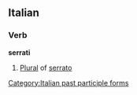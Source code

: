 ==Italian==

===Verb===
'''serrati''' {{m}}

# [[plural|Plural]] of [[serrato]]

[[Category:Italian past participle forms]]